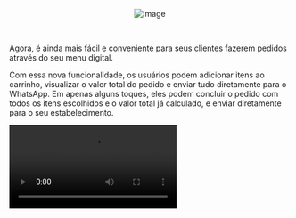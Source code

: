 
<Badge text="Notas da versão v0.3.0" />

<div align="center">

![image](https://github.com/user-attachments/assets/b9b45c87-116b-42a3-9dca-08ab05ac8fe7)

</div>

<br />

Agora, é ainda mais fácil e conveniente para seus clientes fazerem pedidos através do seu menu digital.

Com essa nova funcionalidade, os usuários podem adicionar itens ao carrinho, visualizar o valor total do pedido e enviar tudo diretamente para o WhatsApp. Em apenas alguns toques, eles podem concluir o pedido com todos os itens escolhidos e o valor total já calculado, e enviar diretamente para o seu estabelecimento.

<Video src="https://github.com/user-attachments/assets/e9a4baf1-6c5d-49b4-844b-5509d370d873" />

<br />

Não deixe de configurar seu número de telefone no painel de controle e comece a receber pedidos diretamente no WhatsApp.

<Frame>![image](https://github.com/user-attachments/assets/885c2f04-2ecf-4fb7-b567-f0cf9cd41a85)</Frame>

## O que há de novo?

-   **Carrinho de Compras**: Adicione itens ao carrinho de forma fácil e rápida.
-   **Cálculo Automático do Total**: Visualize o valor total do pedido à medida que os itens são adicionados.
-   **Envio Direto para o WhatsApp**: Finalize o pedido e envie diretamente para o WhatsApp, facilitando a comunicação e o atendimento.

<br />
<br />

<Link href="https://github.com/4lysson-a/visualizaai/compare/v0.2.0...v0.3.0">
    **Acompanhe nosso desenvolvimento completo por aqui**
</Link>

